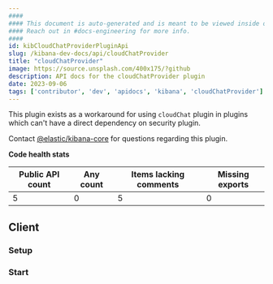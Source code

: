 ```yaml
---
####
#### This document is auto-generated and is meant to be viewed inside our experimental, new docs system.
#### Reach out in #docs-engineering for more info.
####
id: kibCloudChatProviderPluginApi
slug: /kibana-dev-docs/api/cloudChatProvider
title: "cloudChatProvider"
image: https://source.unsplash.com/400x175/?github
description: API docs for the cloudChatProvider plugin
date: 2023-09-06
tags: ['contributor', 'dev', 'apidocs', 'kibana', 'cloudChatProvider']
---
```


This plugin exists as a workaround for using `cloudChat` plugin in plugins which can't have a direct dependency on security plugin.

Contact [@elastic/kibana-core](https://github.com/orgs/elastic/teams/kibana-core) for questions regarding this plugin.

**Code health stats**

| Public API count  | Any count | Items lacking comments | Missing exports |
|-------------------|-----------|------------------------|-----------------|
| 5 | 0 | 5 | 0 |

## Client

### Setup
<DocDefinitionList data={[cloudChatProviderObj.client.setup]}/>

### Start
<DocDefinitionList data={[cloudChatProviderObj.client.start]}/>

